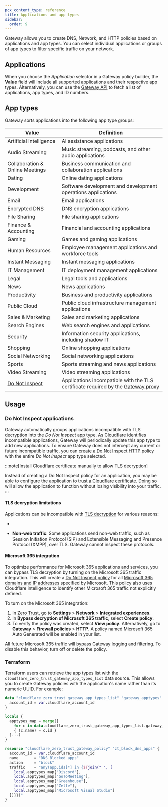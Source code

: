 ```yaml
---
pcx_content_type: reference
title: Applications and app types
sidebar:
  order: 9
---
```



Gateway allows you to create DNS, Network, and HTTP policies based on applications and app types. You can select individual applications or groups of app types to filter specific traffic on your network.

## Applications

When you choose the _Application_ selector in a Gateway policy builder, the **Value** field will include all supported applications and their respective app types. Alternatively, you can use the [Gateway API](/api/resources/zero_trust/subresources/gateway/subresources/app_types/methods/list/) to fetch a list of applications, app types, and ID numbers.

## App types

Gateway sorts applications into the following app type groups:

| Value                                          | Definition                                                                                                                  |
| ---------------------------------------------- | --------------------------------------------------------------------------------------------------------------------------- |
| Artificial Intelligence                        | AI assistance applications                                                                                                  |
| Audio Streaming                                | Music streaming, podcasts, and other audio applications                                                                     |
| Collaboration & Online Meetings                | Business communication and collaboration applications                                                                       |
| Dating                                         | Online dating applications                                                                                                  |
| Development                                    | Software development and development operations applications                                                                |
| Email                                          | Email applications                                                                                                          |
| Encrypted DNS                                  | DNS encryption applications                                                                                                 |
| File Sharing                                   | File sharing applications                                                                                                   |
| Finance & Accounting                           | Financial and accounting applications                                                                                       |
| Gaming                                         | Games and gaming applications                                                                                               |
| Human Resources                                | Employee management applications and workforce tools                                                                        |
| Instant Messaging                              | Instant messaging applications                                                                                              |
| IT Management                                  | IT deployment management applications                                                                                       |
| Legal                                          | Legal tools and applications                                                                                                |
| News                                           | News applications                                                                                                           |
| Productivity                                   | Business and productivity applications                                                                                      |
| Public Cloud                                   | Public cloud infrastructure management applications                                                                         |
| Sales & Marketing                              | Sales and marketing applications                                                                                            |
| Search Engines                                 | Web search engines and applications                                                                                         |
| Security                                       | Information security applications, including <GlossaryTooltip term="shadow IT">shadow IT</GlossaryTooltip>                  |
| Shopping                                       | Online shopping applications                                                                                                |
| Social Networking                              | Social networking applications                                                                                              |
| Sports                                         | Sports streaming and news applications                                                                                      |
| Video Streaming                                | Video streaming applications                                                                                                |
| [Do Not Inspect](#do-not-inspect-applications) | Applications incompatible with the TLS certificate required by the [Gateway proxy](/cloudflare-one/policies/gateway/proxy/) |

## Usage

### Do Not Inspect applications

Gateway automatically groups applications incompatible with TLS decryption into the _Do Not Inspect_ app type. As Cloudflare identifies incompatible applications, Gateway will periodically update this app type to add new applications. To ensure Gateway does not intercept any current or future incompatible traffic, you can [create a Do Not Inspect HTTP policy](/cloudflare-one/policies/gateway/http-policies/#do-not-inspect) with the entire _Do Not Inspect_ app type selected.

:::note[Install Cloudflare certificate manually to allow TLS decryption]

Instead of creating a Do Not Inspect policy for an application, you may be able to configure the application to [trust a Cloudflare certificate](/cloudflare-one/connections/connect-devices/user-side-certificates/manual-deployment/#add-the-certificate-to-applications). Doing so will allow the application to function without losing visibility into your traffic.
:::

#### TLS decryption limitations

Applications can be incompatible with [TLS decryption](/cloudflare-one/policies/gateway/http-policies/tls-decryption/) for various reasons:

- <GlossaryDefinition
  	term="certificate pinning"
  	prepend="**Certificate pinning**: Certificate pinning is "
  />

- **Non-web traffic**: Some applications send non-web traffic, such as Session Initiation Protocol (SIP) and Extensible Messaging and Presence Protocol (XMPP), over TLS. Gateway cannot inspect these protocols.

#### Microsoft 365 integration

To optimize performance for Microsoft 365 applications and services, you can bypass TLS decryption by turning on the Microsoft 365 traffic integration. This will create a [Do Not Inspect policy](/cloudflare-one/policies/gateway/http-policies/#do-not-inspect) for all [Microsoft 365 domains and IP addresses](https://docs.microsoft.com/en-us/microsoft-365/enterprise/microsoft-365-ip-web-service) specified by Microsoft. This policy also uses Cloudflare intelligence to identify other Microsoft 365 traffic not explicitly defined.

To turn on the Microsoft 365 integration:

1. In [Zero Trust](https://one.dash.cloudflare.com/), go to **Settings** > **Network** > **Integrated experiences**.
2. In **Bypass decryption of Microsoft 365 traffic**, select **Create policy**.
3. To verify the policy was created, select **View policy**. Alternatively, go to **Gateway** > **Firewall policies** > **HTTP**. A policy named Microsoft 365 Auto Generated will be enabled in your list.

All future Microsoft 365 traffic will bypass Gateway logging and filtering. To disable this behavior, turn off or delete the policy.

### Terraform

Terraform users can retrieve the app types list with the `cloudflare_zero_trust_gateway_app_types_list` data source. This allows you to create Gateway policies with the application's name rather than its numeric UUID. For example:

```tf
data "cloudflare_zero_trust_gateway_app_types_list" "gateway_apptypes" {
  account_id = var.cloudflare_account_id
}

locals {
  apptypes_map = merge([
    for c in data.cloudflare_zero_trust_gateway_app_types_list.gateway_apptypes.result :
    { (c.name) = c.id }
  ]...)
}

resource "cloudflare_zero_trust_gateway_policy" "zt_block_dns_apps" {
  account_id = var.cloudflare_account_id
  name       = "DNS Blocked apps"
  action     = "block"
  traffic    = "any(app.ids[*] in {${join(" ", [
    local.apptypes_map["Discord"],
    local.apptypes_map["GoToMeeting"],
    local.apptypes_map["Greenhouse"],
    local.apptypes_map["Zelle"],
    local.apptypes_map["Microsoft Visual Studio"]
  ])}})"
}
```

